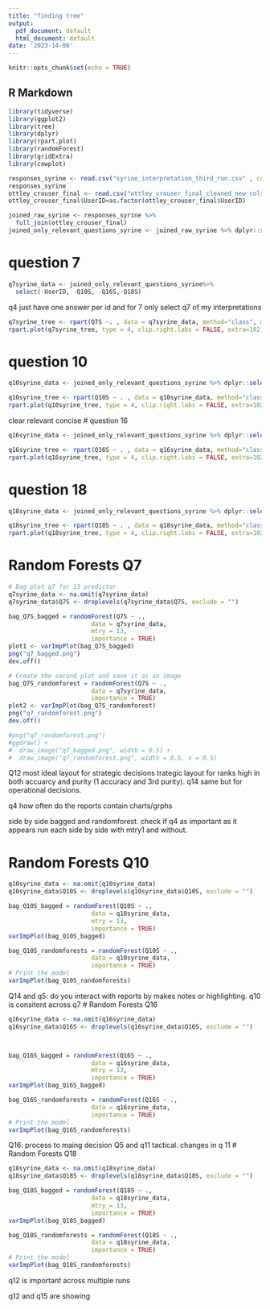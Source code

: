 ```yaml
---
title: "finding tree"
output:
  pdf_document: default
  html_document: default
date: '2023-14-08'
---
```


```r
knitr::opts_chunk$set(echo = TRUE)
```

## R Markdown

```r
library(tidyverse)
library(ggplot2)
library(tree)
library(dplyr)
library(rpart.plot)
library(randomForest)
library(gridExtra)
library(cowplot)

```

```r
responses_syrine <- read.csv("syrine_interpretation_third_run.csv" , colClasses=c(rep('factor', 9)))
responses_syrine
ottley_crouser_final <- read.csv("ottley_crouser_final_cleaned_new_cols.csv")
ottley_crouser_final$UserID=as.factor(ottley_crouser_final$UserID)

joined_raw_syrine <- responses_syrine %>% 
  full_join(ottley_crouser_final)
joined_only_relevant_questions_syrine <- joined_raw_syrine %>% dplyr::select(-c(Q6, Q7,Q8, Q9,Q10, Q16, Q18, Q19, Q20))


```
# question 7
```r
q7syrine_data <- joined_only_relevant_questions_syrine%>%
  select(-UserID, -Q10S, -Q16S,-Q18S)
```

q4 just have one answer per id and for 7 only select q7 of my interpretations



```r

q7syrine_tree <- rpart(Q7S ~. , data = q7syrine_data, method="class", minsplit=8)
rpart.plot(q7syrine_tree, type = 4, clip.right.labs = FALSE, extra=102)

```
# question 10
```r
q10syrine_data <- joined_only_relevant_questions_syrine %>% dplyr::select(-c(1,2,4,5)) 
```

```r
q10syrine_tree <- rpart(Q10S ~ . , data = q10syrine_data, method="class",minsplit=8)
rpart.plot(q10syrine_tree, type = 4, clip.right.labs = FALSE, extra=102)

```
clear relevant concise
# question 16
```r
q16syrine_data <- joined_only_relevant_questions_syrine %>% dplyr::select(-c(1,2,3,5)) 
```

```r
q16syrine_tree <- rpart(Q16S ~ . , data = q16syrine_data, method="class",minsplit=8)
rpart.plot(q16syrine_tree, type = 4, clip.right.labs = FALSE, extra=102)

```
# question 18
```r
q18syrine_data <- joined_only_relevant_questions_syrine %>% dplyr::select(-c(1,2,3,4)) 
```

```r
q18syrine_tree <- rpart(Q18S ~ . , data = q18syrine_data, method="class", minsplit=8)
rpart.plot(q18syrine_tree, type = 4, clip.right.labs = FALSE, extra=102)

```
# Random Forests Q7
```r
# Bag plot q7 for 13 predictor 
q7syrine_data <- na.omit(q7syrine_data)
q7syrine_data$Q7S <- droplevels(q7syrine_data$Q7S, exclude = "")

bag_Q7S_bagged = randomForest(Q7S ~ ., 
                       data = q7syrine_data, 
                       mtry = 13, 
                       importance = TRUE)
plot1 <- varImpPlot(bag_Q7S_bagged)
png("q7_bagged.png")
dev.off()

# Create the second plot and save it as an image
bag_Q7S_randomforest = randomForest(Q7S ~ ., 
                       data = q7syrine_data, 
                       importance = TRUE)
plot2 <- varImpPlot(bag_Q7S_randomforest)
png("q7_randomforest.png")
dev.off()

#png("q7_randomforest.png")
#ggdraw() + 
#  draw_image("q7_bagged.png", width = 0.5) + 
#  draw_image("q7_randomforest.png", width = 0.5, x = 0.5)
```
Q12 most ideal layout for strategic decisions trategic layout for  ranks high in both accuarcy and purity (1 accuracy and 3rd purity). 
q14 same but for operational decisions.


q4 how often do the reports contain charts/grphs

side by side bagged and randomforest. check if q4 as important as it appears
run each side by side with mtry1 and without. 

# Random Forests Q10
```r

q10syrine_data <- na.omit(q10syrine_data)
q10syrine_data$Q10S <- droplevels(q10syrine_data$Q10S, exclude = "")

bag_Q10S_bagged = randomForest(Q10S ~ ., 
                       data = q10syrine_data, 
                       mtry = 13, 
                       importance = TRUE)
varImpPlot(bag_Q10S_bagged)

bag_Q10S_randomforests = randomForest(Q10S ~ ., 
                       data = q10syrine_data, 
                       importance = TRUE)
# Print the model
varImpPlot(bag_Q10S_randomforests)


```
Q14 and q5: do you interact with reports by makes notes or highlighting. q10 is consitent across q7
# Random Forests Q16
```r

q16syrine_data <- na.omit(q16syrine_data)
q16syrine_data$Q16S <- droplevels(q16syrine_data$Q16S, exclude = "")



bag_Q16S_bagged = randomForest(Q16S ~ ., 
                       data = q16syrine_data, 
                       mtry = 13, 
                       importance = TRUE)
varImpPlot(bag_Q16S_bagged)

bag_Q16S_randomforests = randomForest(Q16S ~ ., 
                       data = q16syrine_data, 
                       importance = TRUE)
# Print the model
varImpPlot(bag_Q16S_randomforests)

```
Q16: process to maing decision Q5 and q11 tactical. changes in q 11
# Random Forests Q18
```r
q18syrine_data <- na.omit(q18syrine_data)
q18syrine_data$Q18S <- droplevels(q18syrine_data$Q18S, exclude = "")

bag_Q18S_bagged = randomForest(Q18S ~ ., 
                       data = q18syrine_data, 
                       mtry = 13, 
                       importance = TRUE)
varImpPlot(bag_Q18S_bagged)

bag_Q18S_randomforests = randomForest(Q18S ~ ., 
                       data = q18syrine_data, 
                       importance = TRUE)
# Print the model
varImpPlot(bag_Q18S_randomforests)


```


q12 is important across multiple runs

q12 and q15 are showing